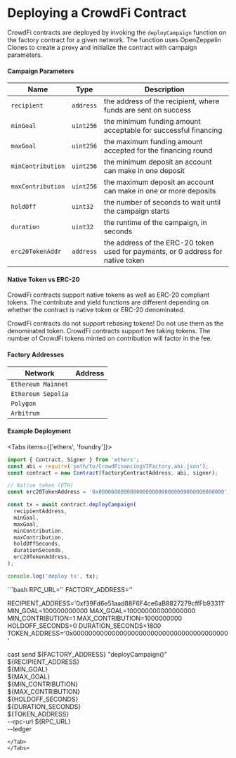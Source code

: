 # Deploying a CrowdFi Contract


CrowdFi contracts are deployed by invoking the `deployCampaign` function on
the factory contract for a given network. The function uses OpenZeppelin Clones to create a proxy and initialize
the contract with campaign parameters.

#### Campaign Parameters

|Name|Type|Description|
|----|----|-----------|
|`recipient`|`address`|the address of the recipient, where funds are sent on success|
|`minGoal`|`uint256`|the minimum funding amount acceptable for successful financing|
|`maxGoal`|`uint256`|the maximum funding amount accepted for the financing round|
|`minContribution`|`uint256`|the minimum deposit an account can make in one deposit|
|`maxContribution`|`uint256`|the maximum deposit an account can make in one or more deposits|
|`holdOff`|`uint32`|the number of seconds to wait until the campaign starts|
|`duration`|`uint32`|the runtime of the campaign, in seconds|
|`erc20TokenAddr`|`address`|the address of the ERC-20 token used for payments, or 0 address for native token|


#### Native Token vs ERC-20

CrowdFi contracts support native tokens as well as ERC-20 compliant tokens. The contribute and yield functions are different depending
on whether the contract is native token or ERC-20 denominated.

<Callout type="error" emoji="️🚫">
  CrowdFi contracts do not support rebasing tokens! Do not use them as the denominated token.
</Callout>

<Callout type="warning" emoji="⚠️">
  CrowdFi contracts support fee taking tokens. The number of CrowdFi tokens minted on contribution will factor in the fee.
</Callout>


#### Factory Addresses

|Network|Address|
|-----|-------|
|`Ethereum Mainnet`|<Address chain="mainnet" name="factory" />|
|`Ethereum Sepolia`|<Address chain="sepolia" name="factory" />|
|`Polygon`|<Address chain="polygon" name="factory" />|
|`Arbitrum`|<Address chain="arbitrum" name="factory" />|

#### Example Deployment

<Tabs items={['ethers', 'foundry']}>
  <Tab>
  ```ts
  import { Contract, Signer } from 'ethers';
  const abi = require('path/to/CrowdFinancingV1Factory.abi.json');
  const contract = new Contract(factoryContractAddress, abi, signer);

  // Native token (ETH)
  const erc20TokenAddress = '0x0000000000000000000000000000000000000000';

  const tx = await contract.deployCampaign(
    recipientAddress,
    minGoal,
    maxGoal,
    minContribution,
    maxContribution,
    holdOffSeconds,
    durationSeconds,
    erc20TokenAddress,
  );

  console.log('deploy tx', tx);
  ```
  </Tab>
  <Tab>
  ```bash
  RPC_URL='<PROVIDE>'
  FACTORY_ADDRESS='<PROVIDE>'

  RECIPIENT_ADDRESS='0xf39Fd6e51aad88F6F4ce6aB8827279cffFb93311'
  MIN_GOAL=100000000000
  MAX_GOAL=100000000000000000
  MIN_CONTRIBUTION=1
  MAX_CONTRIBUTION=1000000000
  HOLDOFF_SECONDS=0
  DURATION_SECONDS=1800
  TOKEN_ADDRESS='0x0000000000000000000000000000000000000000'

  cast send ${FACTORY_ADDRESS} "deployCampaign()" \
      ${RECIPIENT_ADDRESS} \
      ${MIN_GOAL} \
      ${MAX_GOAL} \
      ${MIN_CONTRIBUTION} \
      ${MAX_CONTRIBUTION} \
      ${HOLDOFF_SECONDS} \
      ${DURATION_SECONDS} \
      ${TOKEN_ADDRESS} \
      --rpc-url ${RPC_URL} \
      --ledger
  ```
  </Tab>
</Tabs>
